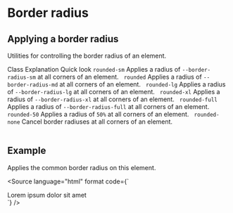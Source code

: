 

<Meta title="CSS Utilities/Border Radius" />

# Border radius

## Applying a border radius

Utilities for controlling the border radius of an element.

<Table className="color-norm">
    <TableHeader>
        <TableRow>
            <TableCell type="header">Class</TableCell>
            <TableCell type="header" className="w-1/2">
                Explanation
            </TableCell>
            <TableCell type="header" className="text-right">
                Quick look
            </TableCell>
        </TableRow>
    </TableHeader>
    <TableBody>
        <TableRow>
            <TableCell>
                <code>rounded-sm</code>
            </TableCell>
            <TableCell>
                Applies a radius of <code>--border-radius-sm</code> at all corners of an element.
            </TableCell>
            <TableCell className="text-right">
                <span
                    className="inline-block rounded-sm border border-currentColor w-custom"
                    style={{ '--w-custom': '3em' }}
                >
                    &nbsp;
                </span>
            </TableCell>
        </TableRow>
        <TableRow>
            <TableCell>
                <code>rounded</code>
            </TableCell>
            <TableCell>
                Applies a radius of <code>--border-radius-md</code> at all corners of an element.
            </TableCell>
            <TableCell className="text-right">
                <span
                    className="inline-block rounded border border-currentColor w-custom"
                    style={{ '--w-custom': '3em' }}
                >
                    &nbsp;
                </span>
            </TableCell>
        </TableRow>
        <TableRow>
            <TableCell>
                <code>rounded-lg</code>
            </TableCell>
            <TableCell>
                Applies a radius of <code>--border-radius-lg</code> at all corners of an element.
            </TableCell>
            <TableCell className="text-right">
                <span
                    className="inline-block rounded-lg border border-currentColor w-custom"
                    style={{ '--w-custom': '3em' }}
                >
                    &nbsp;
                </span>
            </TableCell>
        </TableRow>
        <TableRow>
            <TableCell>
                <code>rounded-xl</code>
            </TableCell>
            <TableCell>
                Applies a radius of <code>--border-radius-xl</code> at all corners of an element.
            </TableCell>
            <TableCell className="text-right">
                <span
                    className="inline-block rounded-xl border border-currentColor w-custom"
                    style={{ '--w-custom': '3em' }}
                >
                    &nbsp;
                </span>
            </TableCell>
        </TableRow>
        <TableRow>
            <TableCell>
                <code>rounded-full</code>
            </TableCell>
            <TableCell>
                Applies a radius of <code>--border-radius-full</code> at all corners of an element.
            </TableCell>
            <TableCell className="text-right">
                <span
                    className="inline-block rounded-full border border-currentColor w-custom"
                    style={{ '--w-custom': '3em' }}
                >
                    &nbsp;
                </span>
            </TableCell>
        </TableRow>
        <TableRow>
            <TableCell>
                <code>rounded-50</code>
            </TableCell>
            <TableCell>
                Applies a radius of <code>50%</code> at all corners of an element.
            </TableCell>
            <TableCell className="text-right">
                <span
                    className="inline-block rounded-50 border border-currentColor w-custom"
                    style={{ '--w-custom': '3em' }}
                >
                    &nbsp;
                </span>
            </TableCell>
        </TableRow>
        <TableRow>
            <TableCell>
                <code>rounded-none</code>
            </TableCell>
            <TableCell>Cancel border radiuses at all corners of an element.</TableCell>
            <TableCell className="text-right">
                <span
                    className="inline-block rounded-none border border-currentColor w-custom"
                    style={{ '--w-custom': '3em' }}
                >
                    &nbsp;
                </span>
            </TableCell>
        </TableRow>
    </TableBody>
</Table>

## Example

Applies the common border radius on this element.

<Source
    language="html"
    format
    code={`
<div className="rounded">Lorem ipsum dolor sit amet</div>
`}
/>
